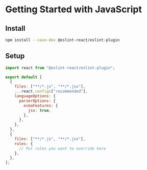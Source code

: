 # Getting Started with JavaScript

## Install

```sh copy filename="Terminal"
npm install --save-dev @eslint-react/eslint-plugin
```

## Setup

```js filename="eslint.config.js"
import react from "@eslint-react/eslint-plugin";

export default [
  {
    files: ["**/*.js", "**/*.jsx"],
    ...react.configs["recommended"],
    languageOptions: {
      parserOptions: {
        ecmaFeatures: {
          jsx: true,
        },
      },
    },
  },
  {
    files: ["**/*.js", "**/*.jsx"],
    rules: {
      // Put rules you want to override here
    },
  },
];
```
